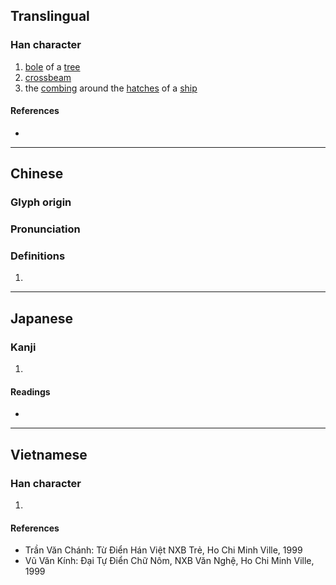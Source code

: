 {{character info/new}}
{{also|檩}}
==Translingual==

===Han character===
{{Han char|rn=75|rad=木|as=13|sn=17|four=40991|canj=DYWD|ids=⿰木稟}}

# [[bole]] of a [[tree]]
# [[crossbeam]]
# the [[combing]] around the [[hatch]]es of a [[ship]]

====References====
* {{Han ref|kx=0556.010|dkj=15633|dj=0945.230|hdz=80021.090|uh=6A81|ud=27265|bh=ECF5|bd=60661}}

----

==Chinese==
{{zh-forms|s=檩}}

===Glyph origin===
{{Han etym}}

===Pronunciation===
{{zh-pron
|m=lǐn
|c=lam5
|mn=ml:lím
|mc=
|oc=y
|ma=
|cat=n
}}

===Definitions===
{{zh-hanzi}}

# {{rfdef|lang=zh}}

----

==Japanese==

===Kanji===
{{ja-kanji|grade=|rs=木13}}

# {{defn|lang=ja|sort=木13}}

====Readings====
* {{ja-readings|on=[[りん]] (rin)|kun=[[けた]] (keta)}}

----

==Vietnamese==

===Han character===
{{vi-hantu|lẫm|rs=木13}}

# {{defn|lang=vi|sort=木13}}

====References====
* Trần Văn Chánh: Từ Điển Hán Việt NXB Trẻ, Ho Chi Minh Ville, 1999
* Vũ Văn Kính: Đại Tự Điển Chữ Nôm, NXB Văn Nghệ, Ho Chi Minh Ville, 1999